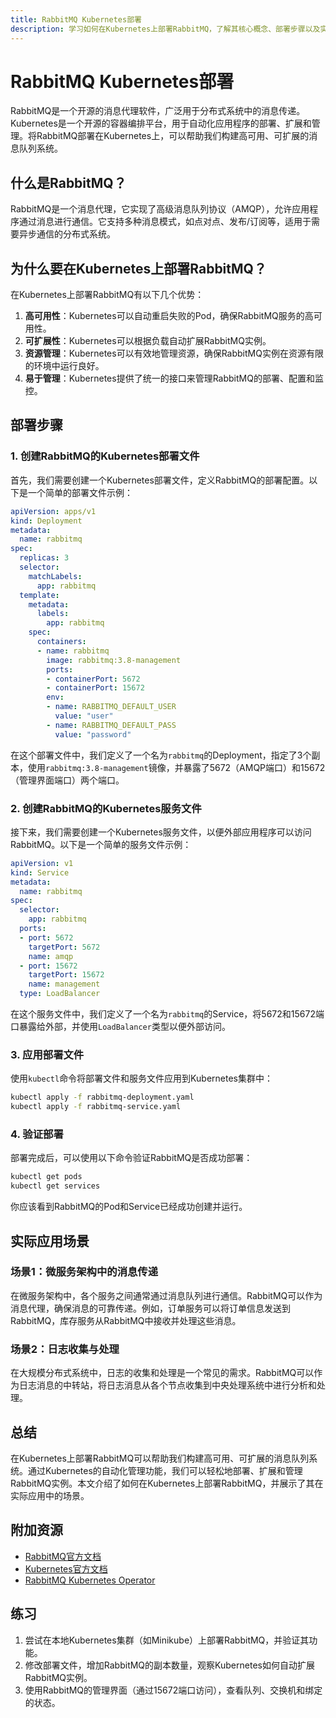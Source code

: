 ```yaml
---
title: RabbitMQ Kubernetes部署
description: 学习如何在Kubernetes上部署RabbitMQ，了解其核心概念、部署步骤以及实际应用场景。
---
```


# RabbitMQ Kubernetes部署

RabbitMQ是一个开源的消息代理软件，广泛用于分布式系统中的消息传递。Kubernetes是一个开源的容器编排平台，用于自动化应用程序的部署、扩展和管理。将RabbitMQ部署在Kubernetes上，可以帮助我们构建高可用、可扩展的消息队列系统。

## 什么是RabbitMQ？

RabbitMQ是一个消息代理，它实现了高级消息队列协议（AMQP），允许应用程序通过消息进行通信。它支持多种消息模式，如点对点、发布/订阅等，适用于需要异步通信的分布式系统。

## 为什么要在Kubernetes上部署RabbitMQ？

在Kubernetes上部署RabbitMQ有以下几个优势：

1. **高可用性**：Kubernetes可以自动重启失败的Pod，确保RabbitMQ服务的高可用性。
2. **可扩展性**：Kubernetes可以根据负载自动扩展RabbitMQ实例。
3. **资源管理**：Kubernetes可以有效地管理资源，确保RabbitMQ实例在资源有限的环境中运行良好。
4. **易于管理**：Kubernetes提供了统一的接口来管理RabbitMQ的部署、配置和监控。

## 部署步骤

### 1. 创建RabbitMQ的Kubernetes部署文件

首先，我们需要创建一个Kubernetes部署文件，定义RabbitMQ的部署配置。以下是一个简单的部署文件示例：

```yaml
apiVersion: apps/v1
kind: Deployment
metadata:
  name: rabbitmq
spec:
  replicas: 3
  selector:
    matchLabels:
      app: rabbitmq
  template:
    metadata:
      labels:
        app: rabbitmq
    spec:
      containers:
      - name: rabbitmq
        image: rabbitmq:3.8-management
        ports:
        - containerPort: 5672
        - containerPort: 15672
        env:
        - name: RABBITMQ_DEFAULT_USER
          value: "user"
        - name: RABBITMQ_DEFAULT_PASS
          value: "password"
```

在这个部署文件中，我们定义了一个名为`rabbitmq`的Deployment，指定了3个副本，使用`rabbitmq:3.8-management`镜像，并暴露了5672（AMQP端口）和15672（管理界面端口）两个端口。

### 2. 创建RabbitMQ的Kubernetes服务文件

接下来，我们需要创建一个Kubernetes服务文件，以便外部应用程序可以访问RabbitMQ。以下是一个简单的服务文件示例：

```yaml
apiVersion: v1
kind: Service
metadata:
  name: rabbitmq
spec:
  selector:
    app: rabbitmq
  ports:
  - port: 5672
    targetPort: 5672
    name: amqp
  - port: 15672
    targetPort: 15672
    name: management
  type: LoadBalancer
```

在这个服务文件中，我们定义了一个名为`rabbitmq`的Service，将5672和15672端口暴露给外部，并使用`LoadBalancer`类型以便外部访问。

### 3. 应用部署文件

使用`kubectl`命令将部署文件和服务文件应用到Kubernetes集群中：

```bash
kubectl apply -f rabbitmq-deployment.yaml
kubectl apply -f rabbitmq-service.yaml
```

### 4. 验证部署

部署完成后，可以使用以下命令验证RabbitMQ是否成功部署：

```bash
kubectl get pods
kubectl get services
```

你应该看到RabbitMQ的Pod和Service已经成功创建并运行。

## 实际应用场景

### 场景1：微服务架构中的消息传递

在微服务架构中，各个服务之间通常通过消息队列进行通信。RabbitMQ可以作为消息代理，确保消息的可靠传递。例如，订单服务可以将订单信息发送到RabbitMQ，库存服务从RabbitMQ中接收并处理这些消息。

### 场景2：日志收集与处理

在大规模分布式系统中，日志的收集和处理是一个常见的需求。RabbitMQ可以作为日志消息的中转站，将日志消息从各个节点收集到中央处理系统中进行分析和处理。

## 总结

在Kubernetes上部署RabbitMQ可以帮助我们构建高可用、可扩展的消息队列系统。通过Kubernetes的自动化管理功能，我们可以轻松地部署、扩展和管理RabbitMQ实例。本文介绍了如何在Kubernetes上部署RabbitMQ，并展示了其在实际应用中的场景。

## 附加资源

- [RabbitMQ官方文档](https://www.rabbitmq.com/documentation.html)
- [Kubernetes官方文档](https://kubernetes.io/docs/home/)
- [RabbitMQ Kubernetes Operator](https://github.com/rabbitmq/cluster-operator)

## 练习

1. 尝试在本地Kubernetes集群（如Minikube）上部署RabbitMQ，并验证其功能。
2. 修改部署文件，增加RabbitMQ的副本数量，观察Kubernetes如何自动扩展RabbitMQ实例。
3. 使用RabbitMQ的管理界面（通过15672端口访问），查看队列、交换机和绑定的状态。